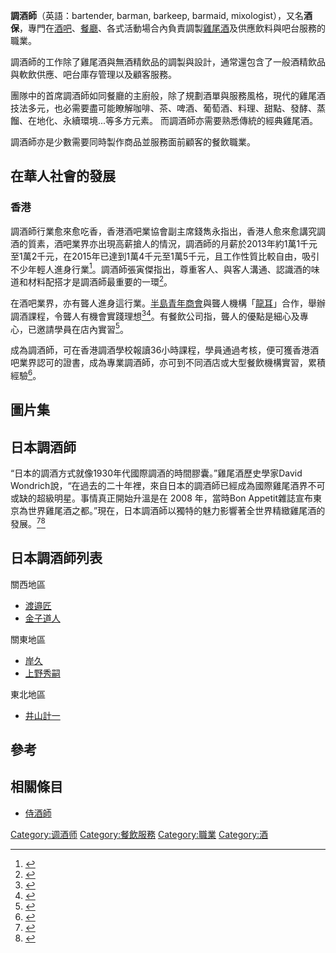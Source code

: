 '''調酒師'''（英語：bartender, barman, barkeep, barmaid, mixologist），又名'''酒保'''，專門在[[酒吧|酒吧]]、[[餐廳|餐廳]]、各式活動場合內負責調製[[雞尾酒|雞尾酒]]及供應飲料與吧台服務的職業。

調酒師的工作除了雞尾酒與無酒精飲品的調製與設計，通常還包含了一般酒精飲品與軟飲供應、吧台庫存管理以及顧客服務。

團隊中的首席調酒師如同餐廳的主廚般，除了規劃酒單與服務風格，現代的雞尾酒技法多元，也必需要盡可能瞭解咖啡、茶、啤酒、葡萄酒、料理、甜點、發酵、蒸餾、在地化、永續環境...等多方元素。
而調酒師亦需要熟悉傳統的經典雞尾酒。

調酒師亦是少數需要同時製作商品並服務面前顧客的餐飲職業。

==在華人社會的發展==
===香港===
調酒師行業愈來愈吃香，香港酒吧業協會副主席錢雋永指出，香港人愈來愈講究調酒的質素，酒吧業界亦出現高薪搶人的情況，調酒師的月薪於2013年約1萬1千元至1萬2千元，在2015年已達到1萬4千元至1萬5千元，且工作性質比較自由，吸引不少年輕人進身行業<ref>{{cite news | language =zh-hk | author = | coauthors = | url =http://hk.on.cc/hk/bkn/cnt/news/20151031/bkn-20151031180712015-1031_00822_001.html | title =三青年調酒師自創特飲奪獎　入行辛酸同分享 | work = | publisher =[[東網電視|東網電視]] | pages = | date =2015-10-31 | accessdate =2018-04-02 | archive-date =2019-06-17 | archive-url =https://web.archive.org/web/20190617173353/https://hk.on.cc/hk/bkn/cnt/news/20151031/bkn-20151031180712015-1031_00822_001.html | dead-url =no }}</ref>。調酒師張寅傑指出，尊重客人、與客人溝通、認識酒的味道和材料配搭才是調酒師最重要的一環<ref>{{cite news | language =zh-hk | author = | coauthors = | url =http://hk.on.cc/hk/bkn/cnt/news/20161127/bkn-20161127084133347-1127_00822_001.html | title =東網透視：唔係搖樽咁簡單　調酒=學問+素養 | work = | publisher =[[東網電視|東網電視]] | pages = | date =2016-11-27 | accessdate =2018-04-02 | archive-date =2019-06-26 | archive-url =https://web.archive.org/web/20190626191842/https://hk.on.cc/hk/bkn/cnt/news/20161127/bkn-20161127084133347-1127_00822_001.html | dead-url =no }}</ref>。

在酒吧業界，亦有聾人進身這行業。[[半島青年商會|半島青年商會]]與聾人機構「[[龍耳|龍耳]]」合作，舉辦調酒課程，令聾人有機會實踐理想<ref>{{cite news | language =zh-hk | author = | coauthors = | url =https://news.mingpao.com/pns/dailynews/web_tc/article/20160808/s00002/1470593498592 | title =一雙手 無聲世界調美酒 | work = | publisher =[[明報|明報]] | pages = | date =2016-11-27 | accessdate =2018-04-02 | archive-date =2018-04-02 | archive-url =https://web.archive.org/web/20180402225934/https://news.mingpao.com/pns/dailynews/web_tc/article/20160808/s00002/1470593498592 | dead-url =no }}</ref><ref>{{cite news | language =zh-hk | author = | coauthors = | url =https://topick.hket.com/article/1478202/%E8%AA%BF%E9%85%92%E8%AA%B2%E7%A8%8B%20%E5%8A%A9%E8%81%BD%E9%9A%9C%E4%BA%BA%E5%A3%AB%E8%87%AA%E5%8A%9B%E6%9B%B4%E6%96%B0 | title =調酒課程 助聽障人士自力更新 | work = | publisher =[[香港經濟日報|香港經濟日報]] | pages = | date =2016-08-07 | accessdate =2018-04-02 | archive-date =2016-08-10 | archive-url =https://web.archive.org/web/20160810033853/http://topick.hket.com/article/1478202/%E8%AA%BF%E9%85%92%E8%AA%B2%E7%A8%8B%20%E5%8A%A9%E8%81%BD%E9%9A%9C%E4%BA%BA%E5%A3%AB%E8%87%AA%E5%8A%9B%E6%9B%B4%E6%96%B0 | dead-url =no }}</ref>。有餐飲公司指，聾人的優點是細心及專心，已邀請學員在店內實習<ref>{{cite news | language =zh-hk | author = | coauthors = | url =https://skypost.ulifestyle.com.hk/article/1600071/%E8%81%BD%E9%9A%9C%E8%AA%BF%E9%85%92%E5%B8%AB+%E5%83%B1%E4%B8%BB%E8%AE%9A%E7%B4%B0%E5%BF%83 | title =聽障調酒師 僱主讚細心  | work = | publisher =[[晴報|晴報]] | pages = | date = 2016-08-08 | accessdate =2018-04-02 }}</ref>。

成為調酒師，可在香港調酒學校報讀36小時課程，學員通過考核，便可獲香港酒吧業界認可的證書，成為專業調酒師，亦可到不同酒店或大型餐飲機構實習，累積經驗<ref>{{cite news | language =zh-hk | author = | coauthors = | url =https://hk.news.appledaily.com/local/realtime/article/20160528/55157572 | title =聽障人味覺更敏銳 調酒學校培育計劃訓練出色調酒師 | work = | publisher =[[蘋果日報_(香港)|蘋果日報 (香港)]] | pages = | date =2016-05-28 | accessdate =2018-04-02 | archive-date =2019-06-05 | archive-url =https://web.archive.org/web/20190605071847/https://hk.news.appledaily.com/local/realtime/article/20160528/55157572 | dead-url =no }}</ref>。

==圖片集==
{{Gallery
| lines  = 3
| width  = 160
| height = 140
|File:1897 Saloon Blackhawk.jpg|alt1=Bar in Black Hawk, Colorado|美國[[科羅拉多|科羅拉多]]黑鷹市一間酒吧內的調酒師（攝於1897年）
|File:Five bartenders behind St. Charles Hotel bar.jpg|alt2=Toronto bartenders|[[多倫多|多倫多]]一間酒店內的調酒師（攝於1911年）
|File:BarmaidUK.jpg|alt4=British barmaid|年輕英國學生當女酒保
}}

==日本調酒師==
“日本的調酒方式就像1930年代國際調酒的時間膠囊。”雞尾酒歷史學家David Wondrich說，“在過去的二十年裡，來自日本的調酒師已經成為國際雞尾酒界不可或缺的超級明星。事情真正開始升溫是在 2008 年，當時Bon Appetit雜誌宣布東京為世界雞尾酒之都。”現在，日本調酒師以獨特的魅力影響著全世界精緻雞尾酒的發展。<ref>{{cite news | language =en | author = | coauthors = | url =https://www.cocktailsforyou.net/single-post/japanese-bartending | title =Japanese Bartending | work = cocktailforyou | publisher = | pages = | date = | accessdate =2022-02-09  }}</ref><ref> {{Cite book | author = 劉奎麟 姜靜綺 | title = The Japanese Cocktail : Watanabe Takumi and Kaneko Michito's philosophy |  date = November 2021  | ISBN =  9786269538508 | accessdate = 10 February 2022 | url = https://www.books.com.tw/products/0010910213?loc=P_0020_002 | language =zh-tw }} </ref>

==日本調酒師列表==
關西地區
*[[渡邉匠|渡邉匠]]
*[[金子道人|金子道人]]
關東地區
*[[岸久|岸久]]
*[[上野秀嗣|上野秀嗣]]
東北地區
*[[井山計一|井山計一]]

==參考==
{{reflist}}

==相關條目==
*[[侍酒師|侍酒師]]

{{Authority control}}
[[Category:调酒师|Category:调酒师]]
[[Category:餐飲服務|Category:餐飲服務]]
[[Category:職業|Category:職業]]
[[Category:酒|Category:酒]]